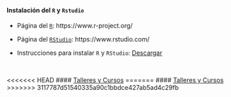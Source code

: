 <br>

#### Instalación del `R` y `Rstudio`

* Página del [`R`](https://www.r-project.org/): https://www.r-project.org/ 

* Página del [`RStudio`](https://www.rstudio.com/): https://www.rstudio.com/ 

* Instrucciones para instalar `R` y `RStudio`: [Descargar](Guia_instalacion_software R_RStudio.pdf)


<br>

<<<<<<< HEAD
#### [Talleres y Cursos](https://paguzmang.github.io/TalleresCursos/)
=======
#### [Talleres y Cursos](paguzmang.github.io/TalleresCursos)
>>>>>>> 3117787d51540335a90c1bbdce427ab5ad4c29fb






